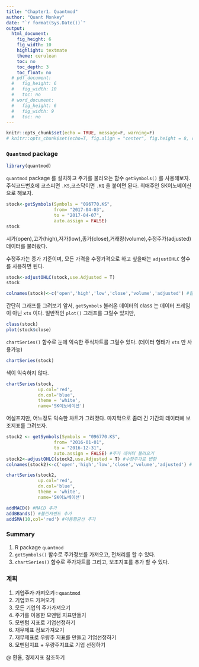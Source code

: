 ```yaml
---
title: "Chapter1. Quantmod"
author: "Quant Monkey"
date: "`r format(Sys.Date())`" 
output:
  html_document:
    fig_height: 6
    fig_width: 10
    highlight: textmate
    theme: cerulean
    toc: no
    toc_depth: 3
    toc_float: no
  # pdf_document:
  #   fig_height: 6
  #   fig_width: 10
  #   toc: no
  # word_document:
  #   fig_height: 6
  #   fig_width: 9
  #   toc: no
---
```



```r
knitr::opts_chunk$set(echo = TRUE, message=F, warning=F)
# knitr::opts_chunk$set(echo=T, fig.align = "center", fig.height = 8, cache=T, dpi = 300, dev = "jpg")
```


### `Quantmod` package
```r
library(quantmod)
```
`quantmod` package 를 설치하고 주가를 불러오는 함수
`getSymbols()` 를 사용해보자. 주식코드번호에 코스피면 `.KS`,코스닥이면 `.KQ` 을 붙이면 된다. 최애주인 SK이노베이션으로 해보자.

```r
stock<-getSymbols(Symbols = "096770.KS",
                  from= "2017-04-03",
                  to = "2017-04-07",
                  auto.assign = FALSE)
stock
```
시가(open),고가(high),저가(low),종가(close),거래량(volume),수정주가(adjusted) 데이터를 불러왔다.

수정주가는 종가 기준이며, 모든 가격을 수정가격으로 하고 싶을때는 `adjustOHLC` 함수를 사용하면 된다.

```r
stock<-adjustOHLC(stock,use.Adjusted = T)
stock

colnames(stock)<-c('open','high','low','close','volume','adjusted') #컬럼명 변경
```

간단히 그래프를 그려보기 앞서,
`getSymbols` 불러온 데이터의 class 는 데이터 프레임이 아닌 `xts` 이다.
일반적인 `plot()` 그래프를 그릴수 있지만,
```r
class(stock)
plot(stock$close) 
```


`chartSeries()` 함수로 눈에 익숙한 주식차트를 그릴수 있다. 
(데이터 형태가 `xts` 만 사용가능)
```r
chartSeries(stock) 
```

색이 익숙하지 않다.
```r
chartSeries(stock,
            up.col='red',
            dn.col='blue',
            theme = 'white',
            name='SK이노베이션') 

```

어설프지만, 어느정도 익숙한 차트가 그려졌다.
마지막으로 좀더 긴 기간의 데이터에 보조지표를 그려보자.

```r

stock2 <- getSymbols(Symbols = "096770.KS",
                  from= "2016-01-01",
                  to = "2016-12-31",
                  auto.assign = FALSE) #주가 데이터 불러오기
stock2<-adjustOHLC(stock2,use.Adjusted = T) #수정주가로 변환 
colnames(stock2)<-c('open','high','low','close','volume','adjusted') # 컬럼명 변경
```

```r
chartSeries(stock2,
            up.col='red',
            dn.col='blue',
            theme = 'white',
            name='SK이노베이션') 
```

```r
addMACD() #MACD 추가
addBBands() #볼린져밴드 추가
addSMA(10,col='red') #이동평균선 추가
```

### Summary
1. R package `quantmod` 
2. `getSymbols()` 함수로 주가정보를 가져오고, 전처리를 할 수 있다.
3. `chartSeries()` 함수로 주가차트를 그리고, 보조지표를 추가 할 수 있다.

### 계획
1. ~~기업주가 가져오기 : `quantmod`~~
2. 기업코드 가져오기
3. 모든 기업의 주가가져오기
4. 주가를 이용한 모멘텀 지표만들기
5. 모멘텀 지표로 기업선정하기
6. 재무제표 정보가져오기
7. 재무제표로 우량주 지표를 만들고 기업선정하기
8. 모멘텀지표 + 우량주지표로 기업 선정하기

@ 환율, 경제지표 참조하기


